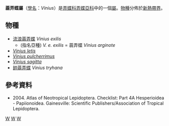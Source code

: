 {{NoteTA
|G1=Butterfly
}}
{{Automatic Taxobox
| taxon = Vinius
| authority = Godman in Godman & Salvin, [1900]
| type_species = [[流浪蓊弄蝶|蓊弄蝶]]<br />''Vinius arignote''
| type_species_authority = Plötz, 1883
| subdivision_ranks = [[物種|物種]]
| subdivision = 共5種，詳見正文。
| synonyms =
}}

'''蓊弄蝶屬'''（[[學名|學名]]：''Vinius''）是[[弄蝶科|弄蝶科]][[弄蝶亞科|弄蝶亞科]]中的一個[[屬|屬]]。[[物種|物種]]分佈於[[新熱帶界|新熱帶界]]。

== 物種 ==
* [[流浪蓊弄蝶|流浪蓊弄蝶]] ''Vinius exilis''
** (指名亞種) ''V. e. exilis'' = 蓊弄蝶 ''Vinius arginote''
* ''[[Vinius_letis|Vinius letis]]''
* ''[[Vinius_pulcherrimus|Vinius pulcherrimus]]''
* ''[[Vinius_sagitta|Vinius sagitta]]''
* [[帥蓊弄蝶|帥蓊弄蝶]] ''Vinius tryhana''

== 參考資料 ==
{{reflist}}
* {{aut|Lamas G ed.}} 2004. Atlas of Neotropical Lepidoptera. Checklist: Part 4A Hesperioidea - Papiionoidea. Gainesville: Scientific Publishers/Association of Tropical Lepidoptera.

{{Commons category|Vinius}}

{{taxonbar}}
[[Category:_1900年描述的分类群|W]]
[[Category:蓊弄蝶屬|W]]
[[Category:紫弄蝶族|W]]